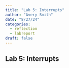 ```yaml
---
title: "Lab 5: Interrupts"
author: "Avery Smith"
date: "8/27/24"
categories:
  - reflection
  - labreport
draft: false
---
```


## Lab 5: Interrupts